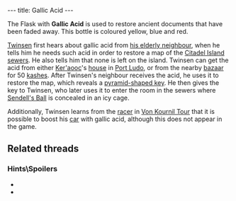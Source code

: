 ---
title: Gallic Acid
---

{{twinsunica import}}{{Infobox Item
 |image=Gallic.gif
 |type=quest
 |critical=yes
 |magical=no
 |unique=yes
 |lba1=
 |lba2=yes
 |upgrades=no
 |rowposition=4
 |columnposition=6
 |effect=none
 |effectamount=
 |purpose=Restore Documents
 |combattype=none
 |powerlevel=none
 |rate=none
 |range=none
 |damage=none
}}

The Flask with '''Gallic Acid''' is used to restore ancient documents that have been faded away. This bottle is coloured yellow, blue and red.

[[Twinsen]] first hears about gallic acid from [[Mies van der Rooh's father|his elderly neighbour]], when he tells him he needs such acid in order to restore a map of the [[Citadel Island sewers]]. He also tells him that none is left on the island. Twinsen can get the acid from either [[Ker'aooc]]'s [[Ker'aooc's house|house]] in [[Port Ludo]], or from the nearby [[Port Ludo bazaar|bazaar]] for 50 [[kash]]es. After Twinsen's neighbour receives the acid, he uses it to restore the map, which reveals a [[pyramid-shaped key]]. He then gives the key to Twinsen, who later uses it to enter the room in the sewers where [[Sendell's Ball]] is concealed in an icy cage.

Additionally, Twinsen learns from the [[racer]] in [[Von Kournil Tour]] that it is possible to boost his [[Twinsen's car|car]] with gallic acid, although this does not appear in the game.

==Related threads==
===Hints\Spoilers===
* {{thread|id=5279|title=Free Galic Acid}}
* {{thread|id=1437|title=If...}}